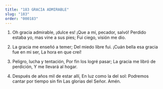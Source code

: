 ```yaml
---
title: "183 GRACIA ADMIRABLE"
slug: "183"
order: "000183"
---
```

1. Oh gracia admirable, ¡dulce es!
¡Que a mí, pecador, salvó!
Perdido estaba yo, mas vine a sus pies; Fui ciego, visión me dio.

2. La gracia me enseñó a temer; Del miedo libre fui.
¡Cuán bella esa gracia fue en mi ser, La hora en que creí!

3. Peligro, lucha y tentación, Por fin los logré pasar;
La gracia me libró de perdición, Y me llevará al hogar.

4. Después de años mil de estar allí, En luz como la del sol:
Podremos cantar por tiempo sin fin Las glorias del Señor. Amén.
